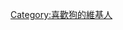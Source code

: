 {{userbox
| border-c = purple
| id       = [[File:The user loves boo.png|50px]]
| id-c     = black
| info     = 這個用戶喜歡小狗'''[[:en:Boo (dog)| BOO]]'''。💜

| info-c   = white
| info-fc  = {{{info-fc|purple}}}
| info-s   = {{{info-s|8}}}
| info-op  = text-align:left;
}}<noinclude>
</div><includeonly>
[[Category:喜歡狗的維基人|{{PAGENAME}}]]
</includeonly>
[[Category:喜歡狗的維基人]]
